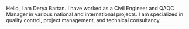 Hello, I am Derya Bartan. I have worked as a Civil Engineer and QAQC Manager in various national and international projects. I am specialized in quality control, project management, and technical consultancy.
